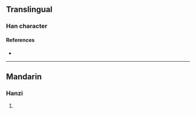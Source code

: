 {{character info/new}}
==Translingual==

===Han character===
{{Han char|rn=96|rad=玉|as=16|sn=20|four=|canj=MGMHM|ids=⿰𤣩歷}}

====References====
* {{Han ref|kx=0745.141|dkj=21335|hdz=21145.150|uh=74D1|ud=29905}}

----

==Mandarin==

===Hanzi===
{{cmn-hanzi|pin=[[lì]] ([[li4]])|wg=li<sup>4</sup>}}

# {{defn|lang=cmn|sort=玉16}}